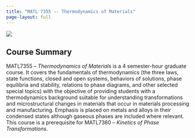 ```yaml
---
title: "MATL 7355 -- Thermodynamics of Materials"
page-layout: full
---
```

![](images/banner.png)

## Course Summary

MATL7355 – *Thermodynamics of Materials* is a 4 semester-hour graduate course. It covers the fundamentals of
thermodynamics (the three laws, state functions, closed and open systems, behaviors of solutions, phase
equilibria and stability, relations to phase diagrams, and other selected special topics) with the objective
of providing students with a thermodynamics background suitable for understanding transformations and microstructural
changes in materials that occur in materials processing and manufacturing. Emphasis is placed on metals and alloys in
their condensed states although gaseous phases are included where relevant. This course is a prerequisite for
MATL7360 – *Kinetics of Phase Transformations*.
